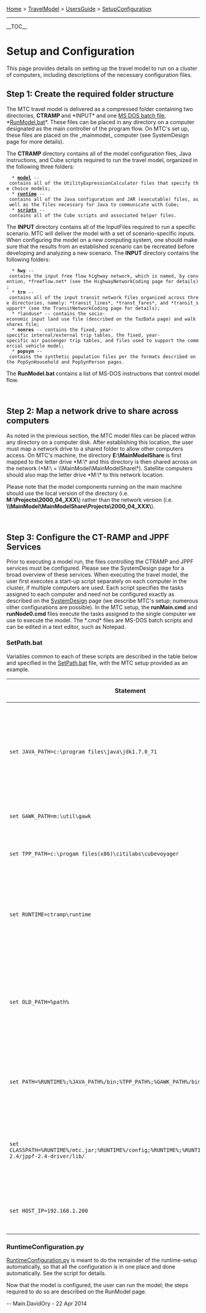 [[Home]] > [[TravelModel]] > [[UsersGuide]] > [[SetupConfiguration]]

----

__TOC__

=Setup and Configuration=

This page provides details on setting up the travel model to run on a cluster of computers, including descriptions of the necessary configuration files.

==Step 1: Create the required folder structure==

The MTC travel model is delivered as a compressed folder containing two directories, <strong>CTRAMP </strong>and *INPUT* and one <a href="http://en.wikipedia.org/wiki/MS-DOS_batch_files" target="_blank" title="Wikipedia MS-DOS Batch file">MS DOS batch file</a>, *<a href="https://github.com/MetropolitanTransportationCommission/travel-model-one/blob/master/model-files/RunModel.bat" target="_blank">RunModel.bat</a>*. These files can be placed in any directory on a computer designated as the main controller of the program flow. On MTC's set up, these files are placed on the _mainmodel_ computer (see SystemDesign page for more details).

The <strong>CTRAMP </strong>directory contains all of the model configuration files, Java instructions, and Cube scripts required to run the travel model, organized in the following three folders:
   * <strong><a href="https://github.com/MetropolitanTransportationCommission/travel-model-one/tree/master/model-files/model" target="_blank">model</a> </strong>-- contains all of the UtilityExpressionCalculator files that specify the choice models;
   * <strong><a href="https://github.com/MetropolitanTransportationCommission/travel-model-one/tree/master/model-files/runtime" target="_blank">runtime</a> </strong>-- contains all of the Java configuration and JAR (executable) files, as well as the files necessary for Java to communicate with Cube;
   * <strong><a href="https://github.com/MetropolitanTransportationCommission/travel-model-one/tree/master/model-files/scripts" target="_blank">scripts</a> </strong>-- contains all of the Cube scripts and associated helper files.
The <strong>INPUT </strong>directory contains all of the InputFiles required to run a specific scenario. MTC will deliver the model with a set of scenario-specific inputs. When configuring the model on a new computing system, one should make sure that the results from an established scenario can be recreated before developing and analyzing a new scenario. The <strong>INPUT </strong>directory contains the following folders:
   * <strong>hwy </strong>-- contains the input free flow highway network, which is named, by convention, *freeflow.net* (see the HighwayNetworkCoding page for details);
   * <strong>trn </strong>-- contains all of the input transit network files organized across three directories, namely: *transit_lines*, *transt_fares*, and *transit_support* (see the TransitNetworkCoding page for details);
   * *landuse* -- contains the socio-economic input land use file (described on the TazData page) and walk shares file;
   * <strong>nonres </strong>-- contains the fixed, year-specific internal/external trip tables, the fixed, year-specific air passenger trip tables, and files used to support the commercial vehicle model;
   * <strong>popsyn </strong>-- contains the synthetic population files per the formats described on the PopSynHousehold and PopSynPerson pages.
The <strong>RunModel.bat </strong>contains a list of MS-DOS instructions that control model flow.

 
==Step 2: Map a network drive to share across computers==

As noted in the previous section, the MTC model files can be placed within any directory on a computer disk. After establishing this location, the user must map a network drive to a shared folder to allow other computers access. On MTC's machine, the directory '''E:\MainModelShare''' is first mapped to the letter drive *M:\* and this directory is then shared across on the network (*M:\ = \\MainModel\MainModelShare\*). Satellite computers should also map the letter drive *M:\* to this network location.

Please note that the model components running on the main machine should use the local version of the directory (i.e. '''M:\Projects\2000_04_XXX\''') rather than the network version (i.e. '''\\MainModel\MainModelShare\Projects\2000_04_XXX\''').

 
==Step 3: Configure the CT-RAMP and JPPF Services==

Prior to executing a model run, the files controlling the CTRAMP and JPPF services must be configured. Please see the SystemDesign page for a broad overview of these services. When executing the travel model, the user first executes a start-up script separately on each computer in the cluster, if multiple computers are used. Each script specifies the tasks assigned to each computer and need not be configured exactly as described on the [[SystemDesign]] page (we describe MTC's setup; numerous other configurations are possible). In the MTC setup, the '''runMain.cmd''' and '''runNode0.cmd''' files execute the tasks assigned to the single computer we use to execute the model. The *.cmd* files are MS-DOS batch scripts and can be edited in a text editor, such as Notepad.


===SetPath.bat===

Variables common to each of these scripts are described in the table below and specified in the [https://github.com/MetropolitanTransportationCommission/travel-model-one/blob/master/model-files/runtime/SetPath.bat SetPath.bat] file, with the MTC setup provided as an example.
 

{|
! Statement
! Purpose
|-
|<code>set JAVA_PATH=c:\program files\java\jdk1.7.0_71</code>
|Specify the 64-bit Java path; the JDK path is needed to compile code "on-the-fly"; version 1.7.X must be used
|-
|<code>set GAWK_PATH=m:\util\gawk</code>
|Specify the Java path
|-
|<code>set TPP_PATH=c:\progam files(x86)\citilabs\cubevoyager</code>
|Specify the Cube Voyager path
|-
|<code>set RUNTIME=ctramp\runtime</code>
|Specify the location of the CT-RAMP software (relative to the project directory)
|-
|<code>set OLD_PATH=%path%</code>
|Store the old path to place after the new path variables to ensure the software we want is accessed first
|-
|<code>set PATH=%RUNTIME%;%JAVA_PATH%/bin;%TPP_PATH%;%GAWK_PATH%/bin;%OLD_PATH%</code>
| Set the path DOS environment variable for the model run
|-
|<code>set CLASSPATH=%RUNTIME%/mtc.jar;%RUNTIME%/config;%RUNTIME%;%RUNTIME%/config/jppf-2.4/jppf-2.4-driver/lib/</code>
|Set the Java CLASSPATH, pointing to the MTC Java files as well as the JPPF Java library
|-
|<code>set HOST_IP=192.168.1.200</code>
|The IP address of the host machine
|}

===RuntimeConfiguration.py===

[https://github.com/MetropolitanTransportationCommission/travel-model-one/blob/master/model-files/scripts/preprocess/RuntimeConfiguration.py RuntimeConfiguration.py] is meant to do the remainder of the runtime-setup automatically, so that all the configuration is in one place and done automatically.  See the script for details.

Now that the model is configured, the user can run the model; the steps required to do so are described on the RunModel page.
 

-- Main.DavidOry - 22 Apr 2014